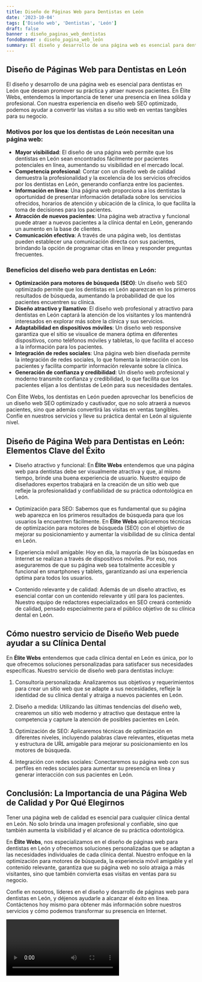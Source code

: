 ```yaml
---
title: Diseño de Páginas Web para Dentistas en León
date: '2023-10-04'
tags: ['Diseño web', 'Dentistas', 'León']
draft: false
banner : diseño_paginas_web_dentistas
fondoBanner : diseño_pagina_web_león
summary: El diseño y desarrollo de una página web es esencial para dentistas en León que desean promover su práctica y atraer nuevos pacientes. En Élite Webs, entendemos la importancia de tener una presencia en línea sólida y profesional. Con nuestra experiencia en diseño web SEO optimizado, podemos ayudar a convertir las visitas a su sitio web en ventas tangibles para su negocio.
---
```


## Diseño de Páginas Web para Dentistas en León

El diseño y desarrollo de una página web es esencial para dentistas en León que desean promover su práctica y atraer nuevos pacientes. En Élite Webs, entendemos la importancia de tener una presencia en línea sólida y profesional. Con nuestra experiencia en diseño web SEO optimizado, podemos ayudar a convertir las visitas a su sitio web en ventas tangibles para su negocio.

### Motivos por los que los dentistas de León necesitan una página web:

- **Mayor visibilidad**: El diseño de una página web permite que los dentistas en León sean encontrados fácilmente por pacientes potenciales en línea, aumentando su visibilidad en el mercado local.
- **Competencia profesional**: Contar con un diseño web de calidad demuestra la profesionalidad y la excelencia de los servicios ofrecidos por los dentistas en León, generando confianza entre los pacientes.
- **Información en línea**: Una página web proporciona a los dentistas la oportunidad de presentar información detallada sobre los servicios ofrecidos, horarios de atención y ubicación de la clínica, lo que facilita la toma de decisiones para los pacientes.
- **Atracción de nuevos pacientes**: Una página web atractiva y funcional puede atraer a nuevos pacientes a la clínica dental en León, generando un aumento en la base de clientes.
- **Comunicación efectiva**: A través de una página web, los dentistas pueden establecer una comunicación directa con sus pacientes, brindando la opción de programar citas en línea y responder preguntas frecuentes.

### Beneficios del diseño web para dentistas en León:

- **Optimización para motores de búsqueda (SEO)**: Un diseño web SEO optimizado permite que los dentistas en León aparezcan en los primeros resultados de búsqueda, aumentando la probabilidad de que los pacientes encuentren su clínica.
- **Diseño atractivo y llamativo**: El diseño web profesional y atractivo para dentistas en León captará la atención de los visitantes y los mantendrá interesados en explorar más sobre la clínica y sus servicios.
- **Adaptabilidad en dispositivos móviles**: Un diseño web responsive garantiza que el sitio se visualice de manera óptima en diferentes dispositivos, como teléfonos móviles y tabletas, lo que facilita el acceso a la información para los pacientes.
- **Integración de redes sociales**: Una página web bien diseñada permite la integración de redes sociales, lo que fomenta la interacción con los pacientes y facilita compartir información relevante sobre la clínica.
- **Generación de confianza y credibilidad**: Un diseño web profesional y moderno transmite confianza y credibilidad, lo que facilita que los pacientes elijan a los dentistas de León para sus necesidades dentales.

Con Élite Webs, los dentistas en León pueden aprovechar los beneficios de un diseño web SEO optimizado y cautivador, que no solo atraerá a nuevos pacientes, sino que además convertirá las visitas en ventas tangibles. Confíe en nuestros servicios y lleve su práctica dental en León al siguiente nivel.

<GifSeo />

<Cta />

## Diseño de Página Web para Dentistas en León: Elementos Clave del Éxito

- Diseño atractivo y funcional: En **Élite Webs** entendemos que una página web para dentistas debe ser visualmente atractiva y que, al mismo tiempo, brinde una buena experiencia de usuario. Nuestro equipo de diseñadores expertos trabajará en la creación de un sitio web que refleje la profesionalidad y confiabilidad de su práctica odontológica en León.

- Optimización para SEO: Sabemos que es fundamental que su página web aparezca en los primeros resultados de búsqueda para que los usuarios la encuentren fácilmente. En **Élite Webs** aplicaremos técnicas de optimización para motores de búsqueda (SEO) con el objetivo de mejorar su posicionamiento y aumentar la visibilidad de su clínica dental en León.

- Experiencia móvil amigable: Hoy en día, la mayoría de las búsquedas en Internet se realizan a través de dispositivos móviles. Por eso, nos aseguraremos de que su página web sea totalmente accesible y funcional en smartphones y tablets, garantizando así una experiencia óptima para todos los usuarios.

- Contenido relevante y de calidad: Además de un diseño atractivo, es esencial contar con un contenido relevante y útil para los pacientes. Nuestro equipo de redactores especializados en SEO creará contenido de calidad, pensado especialmente para el público objetivo de su clínica dental en León.

## Cómo nuestro servicio de Diseño Web puede ayudar a su Clínica Dental

En **Élite Webs** entendemos que cada clínica dental en León es única, por lo que ofrecemos soluciones personalizadas para satisfacer sus necesidades específicas. Nuestro servicio de diseño web para dentistas incluye:

1. Consultoría personalizada: Analizaremos sus objetivos y requerimientos para crear un sitio web que se adapte a sus necesidades, refleje la identidad de su clínica dental y atraiga a nuevos pacientes en León.

2. Diseño a medida: Utilizando las últimas tendencias del diseño web, crearemos un sitio web moderno y atractivo que destaque entre la competencia y capture la atención de posibles pacientes en León.

3. Optimización de SEO: Aplicaremos técnicas de optimización en diferentes niveles, incluyendo palabras clave relevantes, etiquetas meta y estructura de URL amigable para mejorar su posicionamiento en los motores de búsqueda.

4. Integración con redes sociales: Conectaremos su página web con sus perfiles en redes sociales para aumentar su presencia en línea y generar interacción con sus pacientes en León.

## Conclusión: La Importancia de una Página Web de Calidad y Por Qué Elegirnos

Tener una página web de calidad es esencial para cualquier clínica dental en León. No solo brinda una imagen profesional y confiable, sino que también aumenta la visibilidad y el alcance de su práctica odontológica.

En **Élite Webs**, nos especializamos en el diseño de páginas web para dentistas en León y ofrecemos soluciones personalizadas que se adaptan a las necesidades individuales de cada clínica dental. Nuestro enfoque en la optimización para motores de búsqueda, la experiencia móvil amigable y el contenido relevante, garantiza que su página web no solo atraiga a más visitantes, sino que también convierta esas visitas en ventas para su negocio.

Confíe en nosotros, líderes en el diseño y desarrollo de páginas web para dentistas en León, y déjenos ayudarle a alcanzar el éxito en línea. Contáctenos hoy mismo para obtener más información sobre nuestros servicios y cómo podemos transformar su presencia en Internet.

<Video />

<CtaBot job='Dentistas' city='León'/>

<Gmaps query='León+españa+maps' />